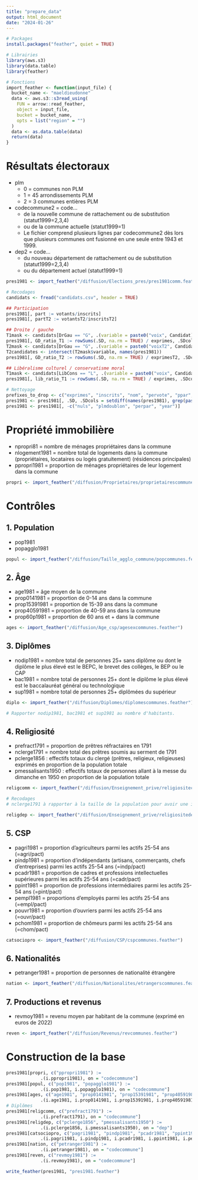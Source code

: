 ```yaml
---
title: "prepare_data"
output: html_document
date: "2024-01-26"
---
```


```r
# Packages
install.packages("feather", quiet = TRUE)

# Librairies
library(aws.s3)
library(data.table)
library(feather)

# Fonctions
import_feather <- function(input_file) {
  bucket_name <- "maeldieudonne"
  data <- aws.s3::s3read_using(
    FUN = arrow::read_feather,
    object = input_file,
    bucket = bucket_name,
    opts = list("region" = "")
  )  
  data <- as.data.table(data)
  return(data)
}
```

# Résultats électoraux

-   plm
    -   0 = communes non PLM
    -   1 = 45 arrondissements PLM
    -   2 = 3 communes entières PLM
-   codecommune2 = code...
    -   de la nouvelle commune de rattachement ou de substitution (statut1999=2,3,4)
    -   ou de la commune actuelle (statut1999=1)
    -   Le fichier comprend plusieurs lignes par codecommune2 dès lors que plusieurs communes ont fusionné en une seule entre 1943 et 1999.
-   dep2 = code...
    -   du nouveau département de rattachement ou de substitution (statut1999=2,3,4)
    -   ou du département actuel (statut1999=1)

```r
pres1981 <- import_feather("/diffusion/Elections_pres/pres1981comm.feather")

# Recodages
candidats <- fread("candidats.csv", header = TRUE)

## Participation
pres1981[, part := votants/inscrits]
pres1981[, partT2 := votantsT2/inscritsT2]

## Droite / gauche
T1mask <- candidats[DrGau == "G", .(variable = paste0("voix", Candidat))]
pres1981[, GD_ratio_T1 := rowSums(.SD, na.rm = TRUE) / exprimes, .SDcols = T1mask$variable]
T2mask <- candidats[DrGau == "G", .(variable = paste0("voixT2", Candidat))]
T2candidates <- intersect(T2mask$variable, names(pres1981))
pres1981[, GD_ratio_T2 := rowSums(.SD, na.rm = TRUE) / exprimesT2, .SDcols = T2candidates]

## Libéralisme culturel / conservatisme moral
T1mask <- candidats[LibCons == "L", .(variable = paste0("voix", Candidat))]
pres1981[, lib_ratio_T1 := rowSums(.SD, na.rm = TRUE) / exprimes, .SDcols = T1mask$variable]

# Nettoyage
prefixes_to_drop <- c("exprimes", "inscrits", "nom", "pervote", "ppar", "pvoix", "pvote", "voix", "vot")
pres1981 <- pres1981[, .SD, .SDcols = setdiff(names(pres1981), grep(paste0("^", paste(prefixes_to_drop, collapse = "|")), names(pres1981), value = TRUE))]
pres1981 <- pres1981[, -c("nuls", "plmdoublon", "perpar", "year")]
```

# Propriété immobilière

-   npropri81 = nombre de ménages propriétaires dans la commune
-   nlogement1981 = nombre total de logements dans la commune (propriétaires, locataires ou logés gratuitement) (résidences principales)
-   ppropri1981 = proportion de ménages propriétaires de leur logement dans la commune

```r
propri <- import_feather("/diffusion/Proprietaires/proprietairescommunes.feather")
```

# Contrôles

## 1. Population

-   pop1981
-   popagglo1981

```r
popul <- import_feather("/diffusion/Taille_agglo_commune/popcommunes.feather")
```

## 2. Âge

-   age1981 = âge moyen de la commune
-   prop0141981 = proportion de 0-14 ans dans la commune
-   prop15391981 = proportion de 15-39 ans dans la commune
-   prop40591981 = proportion de 40-59 ans dans la commune
-   prop60p1981 = proportion de 60 ans et + dans la commune

```r
ages <- import_feather("/diffusion/Age_csp/agesexcommunes.feather")
```

## 3. Diplômes

-   nodip1981 = nombre total de personnes 25+ sans diplôme ou dont le diplôme le plus élevé est le BEPC, le brevet des collèges, le BEP ou le CAP
-   bac1981 = nombre total de personnes 25+ dont le diplôme le plus élevé est le baccalauréat général ou technologique
-   sup1981 = nombre total de personnes 25+ diplômées du supérieur

```r
diplo <- import_feather("/diffusion/Diplomes/diplomescommunes.feather")

# Rapporter nodip1981, bac1981 et sup1981 au nombre d'habitants.
```

## 4. Religiosité

-   prefract1791 = proportion de prêtres réfractaires en 1791
-   nclerge1791 = nombre total des prêtres soumis au serment de 1791
-   pclerge1856 : effectifs totaux du clergé (prêtres, religieux, religieuses) exprimés en proportion de la population totale
-   pmessalisants1950 : effectifs totaux de personnes allant à la messe du dimanche en 1950 en proportion de la population totale

```r
religcomm <- import_feather("/diffusion/Enseignement_prive/religiositecommunes.feather")

# Recodages
# nclerge1791 à rapporter à la taille de la population pour avoir une idée de la présence des institutions religieuses dans la commune.

religdep <- import_feather("/diffusion/Enseignement_prive/religiositedepartements.feather")
```

## 5. CSP

-   pagri1981 = proportion d'agriculteurs parmi les actifs 25-54 ans (=agri/pact)
-   pindp1981 = proportion d'indépendants (artisans, commerçants, chefs d'entreprises) parmi les actifs 25-54 ans (=indp/pact)
-   pcadr1981 = proportion de cadres et professions intellectuelles supérieures parmi les actifs 25-54 ans (=cadr/pact)
-   ppint1981 = proportion de professions intermédiaires parmi les actifs 25-54 ans (=pint/pact)
-   pempl1981 = proportions d'employés parmi les actifs 25-54 ans (=empl/pact)
-   pouvr1981 = proportion d'ouvriers parmi les actifs 25-54 ans (=ouvr/pact)
-   pchom1981 = proportion de chômeurs parmi les actifs 25-54 ans (=chom/pact)

```r
catsociopro <- import_feather("/diffusion/CSP/cspcommunes.feather")
```

## 6. Nationalités

-   petranger1981 = proportion de personnes de nationalité étrangère

```r
nation <- import_feather("/diffusion/Nationalites/etrangerscommunes.feather")
```

## 7. Productions et revenus

-   revmoy1981 = revenu moyen par habitant de la commune (exprimé en euros de 2022)

```r
reven <- import_feather("/diffusion/Revenus/revcommunes.feather")
```

# Construction de la base

```r
pres1981[propri, c("ppropri1981") :=
             .(i.ppropri1981), on = "codecommune"]
pres1981[popul, c("pop1981", "popagglo1981") :=
             .(i.pop1981, i.popagglo1981), on = "codecommune"]
pres1981[ages, c("age1981", "prop0141981", "prop15391981", "prop40591981", "prop60p1981") :=
             .(i.age1981, i.prop0141981, i.prop15391981, i.prop40591981, i.prop60p1981), on = "codecommune"]
# Diplômes
pres1981[religcomm, c("prefract1791") :=
             .(i.prefract1791), on = "codecommune"]
pres1981[religdep, c("pclerge1856", "pmessalisants1950") :=
             .(i.pclerge1856, i.pmessalisants1950), on = "dep"]
pres1981[catsociopro, c("pagri1981", "pindp1981", "pcadr1981", "ppint1981", "pempl1981", "pouvr1981", "pchom1981") :=
             .(i.pagri1981, i.pindp1981, i.pcadr1981, i.ppint1981, i.pempl1981, i.pouvr1981, i.pchom1981), on = "codecommune"]
pres1981[nation, c("petranger1981") :=
             .(i.petranger1981), on = "codecommune"]
pres1981[reven, c("revmoy1981") :=
             .(i.revmoy1981), on = "codecommune"]

write_feather(pres1981, "pres1981.feather")
```
